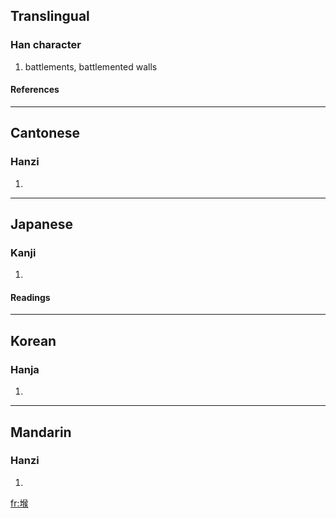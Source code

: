 ==Translingual==
===Han character===
{{Han char|rn=32|rad=土|as=09|sn=12|four=4713<sub>4</sub>|canj=土人弓大 (GONK)}}
# battlements, battlemented walls
====References====
{{Han ref|kx=0233.140|dkj=05253|dj=0470.300|hdz=10465.010|uh=5820|ud=22560|bh=B3FB|bd=46075}}
----
==Cantonese==
===Hanzi===
{{yue-hanzi|jyut=|y=hau6}}
# {{defn|Cantonese}}
----
==Japanese==
===Kanji===
{{ja-kanji|grade=|rs=土09}}
# {{defn|Japanese}} 
====Readings====
{{ja-readings|on=[[こう]] (kō), [[く]] (ku)|kun=[[ものみ]] (monomi)}}
----
==Korean==
===Hanja===
{{ko-hanja|hangeul=후|rv=hu|mr=hu}}
# {{defn|Korean}}
----
==Mandarin==
===Hanzi===
{{cmn-hanzi|pin=[[hòu]] ([[hou4]])|wg=hou<sup>4</sup>}}
# {{defn|Mandarin}}

[[fr:堠]]